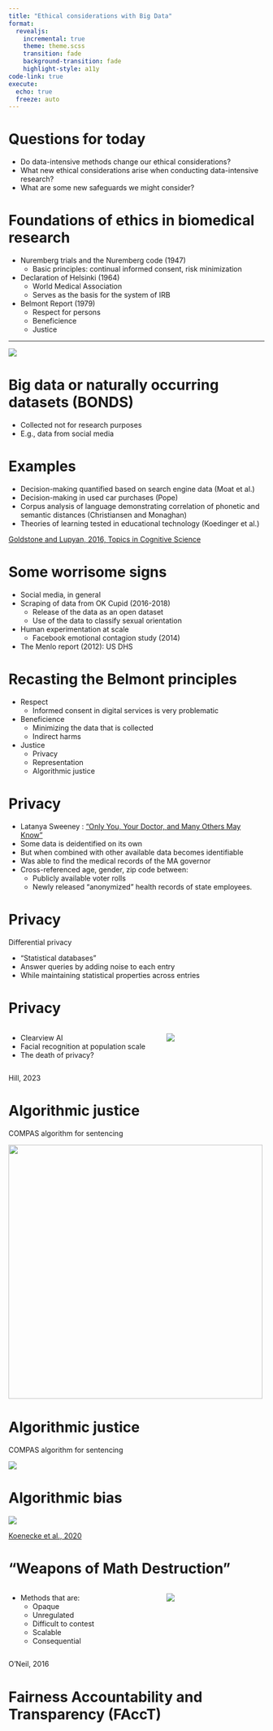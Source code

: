 ```yaml
---
title: "Ethical considerations with Big Data"
format:
  revealjs:
    incremental: true
    theme: theme.scss
    transition: fade
    background-transition: fade
    highlight-style: a11y
code-link: true
execute:
  echo: true
  freeze: auto
---
```


# Questions for today

- Do data-intensive methods change our ethical considerations?
- What new ethical considerations arise when conducting data-intensive research?
- What are some new safeguards we might consider?

# Foundations of ethics in biomedical research

::: {.small}

- Nuremberg trials and the Nuremberg code (1947)
  - Basic principles: continual informed consent, risk minimization
- Declaration of Helsinki (1964)
  - World Medical Association
  - Serves as the basis for the system of IRB
- Belmont Report (1979)
  - Respect for persons
  - Beneficience
  - Justice

:::

---

![](./images/irb.png)

# Big data or naturally occurring datasets (BONDS)

- Collected not for research purposes
- E.g., data from social media


# Examples

- Decision-making quantified based on search engine data (Moat et al.)
- Decision-making in used car purchases (Pope)
- Corpus analysis of language demonstrating correlation of phonetic and semantic distances (Christiansen and Monaghan)
- Theories of learning tested in educational technology (Koedinger et al.)

::: {.tiny}
[Goldstone and Lupyan, 2016, Topics in Cognitive Science](https://onlinelibrary.wiley.com/toc/17568765/2016/8/3)
:::

# Some worrisome signs

- Social media, in general
- Scraping of data from OK Cupid (2016-2018)
  - Release of the data as an open dataset
  - Use of the data to classify sexual orientation
- Human experimentation at scale
  - Facebook emotional contagion study (2014)
- The Menlo report (2012): US DHS

# Recasting the Belmont principles

::: {.small}
- Respect
  - Informed consent in digital services is very problematic
- Beneficience
  - Minimizing the data that is collected
  - Indirect harms
- Justice
  - Privacy
  - Representation
  - Algorithmic justice
:::

# Privacy

::: {.small}

- Latanya Sweeney : ["Only You, Your Doctor, and Many Others May Know"](https://techscience.org/a/2015092903/)
- Some data is deidentified on its own
- But when combined with other available data becomes identifiable
- Was able to find the medical records of the MA governor
- Cross-referenced age, gender, zip code between:
  - Publicly available voter rolls
  - Newly released "anonymized" health records of state employees.

:::

# Privacy

Differential privacy

- "Statistical databases"
- Answer queries by adding noise to each entry
- While maintaining statistical properties across entries


# Privacy

:::: {.columns}

::: {.column width="60%"}

::: {.small}
- Clearview AI
- Facial recognition at population scale
- The death of privacy?
:::

:::

::: {.column width="40%"}
![](./images/hill.png)
:::

::::


::: {.tiny}
Hill, 2023

:::


# Algorithmic justice

::: {.fragment}

COMPAS algorithm for sentencing

![](./images/propublica1.png){height=500}

:::

# Algorithmic justice

COMPAS algorithm for sentencing

![](./images/propublica2.png)

# Algorithmic bias

![](./images/koenecke.jpeg)

[Koenecke et al., 2020](https://www.pnas.org/doi/10.1073/pnas.1915768117)

# "Weapons of Math Destruction"

:::: {.columns}

::: {.column width="60%"}

::: {.small}

- Methods that are:
  - Opaque
  - Unregulated
  - Difficult to contest
  - Scalable
  - Consequential

:::

:::

::: {.column width="40%"}
![](./images/Weapons_of_Math_Destruction.jpg)
:::

::::


::: {.tiny}
O'Neil, 2016

:::


# Fairness Accountability and Transparency (FAccT)












